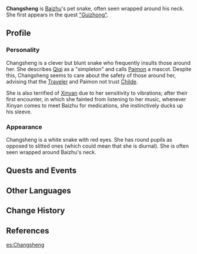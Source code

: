 {{Character Infobox
|image            = NPC Changsheng.png
|region           = Liyue
|type             = Quest NPC
|title            = White Snake
|voiceJP          = {{w|ja:庄子裕衣|Yui Shoji (庄子裕衣)}}<ref>YouTube: [https://www.youtube.com/watch?nhkVS4cxtj0 JP VA Interview]</ref>
}}
'''Changsheng''' {{Lang|zh=长生|zh_rm=Chángshēng|zh_tl=longevity}} is [[Baizhu]]'s pet snake, often seen wrapped around his neck. She first appears in the quest [[Guizhong (Archon Quest)|"Guizhong"]].

==Profile==
===Personality===
Changsheng is a clever but blunt snake who frequently insults those around her. She describes [[Qiqi]] as a "simpleton" and calls [[Paimon]] a mascot. Despite this, Changsheng seems to care about the safety of those around her, advising that the [[Traveler]] and Paimon not trust [[Tartaglia|Childe]].

She is also terrified of [[Xinyan]] due to her sensitivity to vibrations; after their first encounter, in which she fainted from listening to her music, whenever Xinyan comes to meet Baizhu for medications, she instinctively ducks up his sleeve.

===Appearance===
Changsheng is a white snake with red eyes. She has round pupils as opposed to slitted ones (which could mean that she is diurnal). She is often seen wrapped around Baizhu's neck.

==Quests and Events==
{{Quest Appearances}}

==Other Languages==
{{Other Languages
|default_hidden = 1
|en      = Changsheng
|zhs     = 长生
|zhs_rm  = Chángshēng
|zht     = 長生
|zht_rm  = Chángshēng
|ja      = {{Rubi|長|ちょう|生|せい}}
|ja_rm   = Chousei
|ko      = {{tt|장생|生長}}
|ko_rm   = Jang-saeng
|es      = Changsheng
|fr      = Changsheng
|ru      = Чан Шэн
|th      = Changsheng
|vi      = Changsheng
|de      = Changsheng
|id      = Changsheng
|pt      = Changsheng
}}

==Change History==
{{Change History|1.0}}

==References==
{{Reflist}}

[[es:Changsheng]]